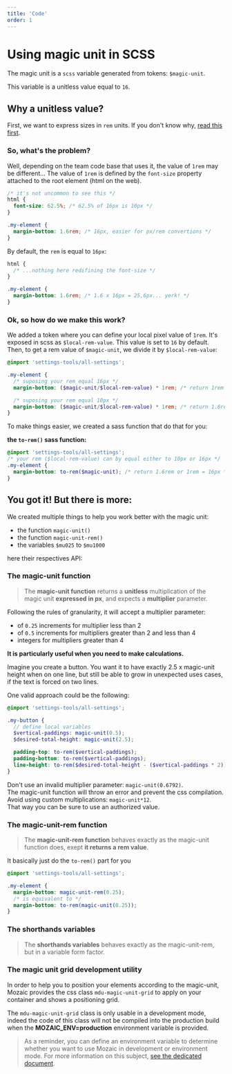 ```yaml
---
title: 'Code'
order: 1
---
```


# Using magic unit in SCSS

The magic unit is a `scss` variable generated from tokens: `$magic-unit`.

This variable is a unitless value equal to `16`.

## Why a unitless value?

First, we want to express sizes in `rem` units.
If you don't know why, [read this first](https://www.sitepoint.com/understanding-and-using-rem-units-in-css/).

### So, what's the problem?

Well, depending on the team code base that uses it, the value of `1rem` may be different... The value of `1rem` is defined by the `font-size` property attached to the root element (html on the web).

```scss
/* it's not uncommon to see this */
html {
  font-size: 62.5%; /* 62.5% of 16px is 10px */
}

.my-element {
  margin-bottom: 1.6rem; /* 16px, easier for px/rem convertions */
}
```

By default, the `rem` is equal to `16px`:

```scss
html {
  /* ...nothing here redifining the font-size */
}

.my-element {
  margin-bottom: 1.6rem; /* 1.6 x 16px = 25,6px... yerk! */
}
```

### Ok, so how do we make this work?

We added a token where you can define your local pixel value of `1rem`. It's exposed in scss as `$local-rem-value`. This value is set to `16` by default. Then, to get a rem value of `$magic-unit`, we divide it by `$local-rem-value`:

```scss
@import 'settings-tools/all-settings';

.my-element {
  /* suposing your rem equal 16px */
  margin-bottom: ($magic-unit/$local-rem-value) * 1rem; /* return 1rem = 16px */

  /* suposing your rem equal 10px */
  margin-bottom: ($magic-unit/$local-rem-value) * 1rem; /* return 1.6rem = 16px */
}
```

To make things easier, we created a sass function that do that for you:

**the `to-rem()` sass function:**

```scss
@import 'settings-tools/all-settings';
/* your rem ($local-rem-value) can by equal either to 10px or 16px */
.my-element {
  margin-bottom: to-rem($magic-unit); /* return 1.6rem or 1rem = 16px */
}
```

## You got it! But there is more:

We created multiple things to help you work better with the magic unit:

- the function `magic-unit()`
- the function `magic-unit-rem()`
- the variables `$mu025` to `$mu1000`

here their respectives API:

### The magic-unit function

> The **magic-unit function** returns a **unitless** multiplication of the magic unit **expressed in px**, and expects a **multiplier** parameter.

Following the rules of granularity, it will accept a multiplier parameter:

- of `0.25` increments for multiplier less than 2
- of `0.5` increments for multipliers greater than 2 and less than 4
- integers for multipliers greater than 4

**It is particularly useful when you need to make calculations.**

Imagine you create a button. You want it to have exactly 2.5 x magic-unit height when on one line, but still be able to grow in unexpected uses cases, if the text is forced on two lines.

One valid approach could be the following:

```scss
@import 'settings-tools/all-settings';

.my-button {
  // define local variables
  $vertical-paddings: magic-unit(0.5);
  $desired-total-height: magic-unit(2.5);

  padding-top: to-rem($vertical-paddings);
  padding-bottom: to-rem($vertical-paddings);
  line-height: to-rem($desired-total-height - ($vertical-paddings * 2));
}
```

<Hint type="dont">
    <HintItem dont>
        Don't use an invalid multiplier parameter: <code>magic-unit(0.6792)</code>. <br />The magic-unit function will throw an error and prevent the css compilation.
    </HintItem>
    <HintItem dont>
        Avoid using custom multiplications: <code>magic-unit*12</code>. <br /> That way you can be sure to use an authorized value.
    </HintItem>
</Hint>

### The magic-unit-rem function

> The **magic-unit-rem function** behaves exactly as the magic-unit function does, exept **it returns a rem value**.

It basically just do the `to-rem()` part for you

```scss
@import 'settings-tools/all-settings';

.my-element {
  margin-bottom: magic-unit-rem(0.25);
  /* is equivalent to */
  margin-bottom: to-rem(magic-unit(0.25));
}
```

### The shorthands variables

> The **shorthands variables** behaves exactly as the magic-unit-rem, but in a variable form factor.

### The magic unit grid development utility

In order to help you to position your elements according to the magic-unit, Mozaic provides the css class `mdu-magic-unit-grid` to apply on your container and shows a positioning grid.

The `mdu-magic-unit-grid` class is only usable in a development mode, indeed the code of this class will not be compiled into the production build when the **MOZAIC_ENV=production** environment variable is provided.

<Preview path="mdu-magic-unit-grid" />

> As a reminder, you can define an environment variable to determine whether you want to use Mozaic in development or environment mode. For more information on this subject, [see the dedicated document](/GetStarted/Developers/configurePostCss/#compiling-for-production).
